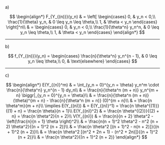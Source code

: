 a)

$$
\begin{align*}
    F_{Y_{(n)}}(y_n) & = \left[
    \begin{cases}
        0, & y_n < 0,\\
        \frac{1}{\theta} y_n, & 0 \leq y_n \leq \theta,\\
        1, & \theta < y_n
    \end{cases} \right]^n\\
    & =
    \begin{cases}
        0, & y_n < 0,\\
        \frac{1}{\theta^n} y_n^n, & 0 \leq y_n \leq \theta,\\
        1, & \theta < y_n
    \end{cases}
\end{align*}
$$

---

b)

$$
f_{Y_{(n)}}(y_n) =
\begin{cases}
    \frac{n}{\theta^n} y_n^{n - 1}, & 0 \leq y_n \leq \theta,\\
    0, & \text{elsewhere}
\end{cases}
$$

---

c)

$$
\begin{align*}
    E(Y_{(n)}^m) & = \int_{y_n = 0}^{y_n = \theta} y_n^m \cdot \frac{n}{\theta^n} y_n^{n - 1} dy_n\\
    & = \frac{n}{\theta^n (m + n)} y_n^{m + n} \biggr|_{y_n = 0}^{y_n = \theta}\\
    & = \frac{n}{\theta^n (m + n)} (\theta)^{m + n} - \frac{n}{\theta^n (m + n)} (0)^{m + n}\\
    & = \frac{n \theta^m}{m + n}\\
    \implies E(Y_{(n)}) & = E(Y_{(n)}^1) = \frac{n \theta^{(1)}}{(1) + n} = \frac{n \theta}{n + 1}\\
    E(Y_{(n)}^2) & = \frac{n \theta^{(2)}}{(2) + n} = \frac{n \theta^2}{n + 2}\\
    V(Y_{(n)}) & = \frac{n}{n + 2} \theta^2 - \left(\frac{n}{n + 1} \theta \right)^2\\
    & = \frac{n(n + 1)^2 \theta^2 - n^2 (n + 2) \theta^2}{(n + 1)^2 (n + 2)}\\
    & = \frac{n \theta^2 [(n + 1)^2 - n(n + 2)]}{(n + 1)^2 (n + 2)}\\
    & = \frac{n \theta^2 [(n^2 + 2n + 1) - (n^2 + 2n)]}{(n + 1)^2 (n + 2)}\\
    & = \frac{n \theta^2}{(n + 1)^2 (n + 2)}
\end{align*}
$$
